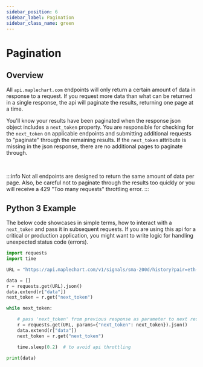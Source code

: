 ```yaml
---
sidebar_position: 6
sidebar_label: Pagination
sidebar_class_name: green
---
```



# Pagination

## Overview

All `api.maplechart.com` endpoints will only return a certain amount of data in response to a request. If you request
more data than what can be returned in a single response, the api will paginate the results, returning one page at a time.

You'll know your results have been paginated when the response json object includes a `next_token` property. You are responsible for
checking for the `next_token` on applicable endpoints and submitting additional requests to "paginate" through the remaining results. If
the `next_token` attribute is missing in the json response, there are no additional pages to paginate through.

<br />

:::info
Not all endpoints are designed to return the same amount of data per page. Also, be careful not to paginate through the results too quickly
or you will receive a 429 "Too many requests" throttling error.
:::

## Python 3 Example

The below code showcases in simple terms, how to interact with a `next_token` and pass it in subsequent requests. If you are using
this api for a critical or production application, you might want to write logic for handling unexpected status code (errors).

```py {9,14,16} showLineNumbers title='Get the 200-day simple-moving-average timeseries for ETH/USD'
import requests
import time

URL = "https://api.maplechart.com/v1/signals/sma-200d/history?pair=eth-usd"

data = []
r = requests.get(URL).json()
data.extend(r["data"])
next_token = r.get("next_token")

while next_token:

    # pass 'next_token' from previous response as parameter to next response
    r = requests.get(URL, params={"next_token": next_token}).json()
    data.extend(r["data"])
    next_token = r.get("next_token")

    time.sleep(0.2)  # to avoid api throttling

print(data)
```
